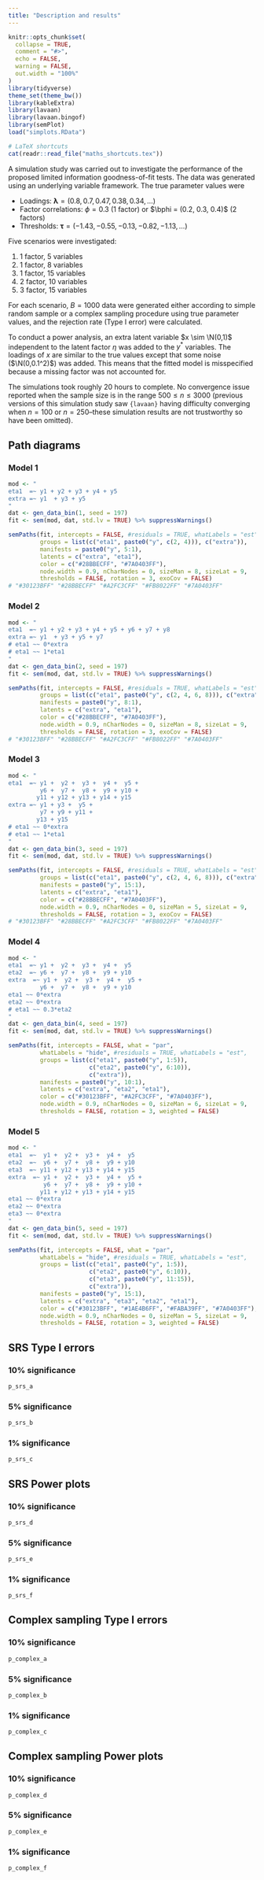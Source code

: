 ```yaml
---
title: "Description and results"
---
```


```r
knitr::opts_chunk$set(
  collapse = TRUE,
  comment = "#>",
  echo = FALSE,
  warning = FALSE,
  out.width = "100%"
)
library(tidyverse)
theme_set(theme_bw())
library(kableExtra)
library(lavaan)
library(lavaan.bingof)
library(semPlot)
load("simplots.RData")
```

```r
# LaTeX shortcuts 
cat(readr::read_file("maths_shortcuts.tex"))
``` 

A simulation study was carried out to investigate the performance of the proposed limited information goodness-of-fit tests.
The data was generated using an underlying variable framework.
The true parameter values were

- Loadings: $\boldsymbol\lambda = (0.8, 0.7, 0.47, 0.38, 0.34, \dots)$
- Factor correlations: $\phi = 0.3$ (1 factor) or $\bphi = (0.2, 0.3, 0.4)$ (2 factors)
- Thresholds: $\boldsymbol\tau = (-1.43, -0.55, -0.13, -0.82, -1.13,\dots)$

Five scenarios were investigated:

1. 1 factor, 5 variables
2. 1 factor, 8 variables
3. 1 factor, 15 variables
4. 2 factor, 10 variables
5. 3 factor, 15 variables

For each scenario, $B=1000$ data were generated either according to simple random sample or a complex sampling procedure using true parameter values, and the rejection rate (Type I error) were calculated.

To conduct a power analysis, an extra latent variable $x \sim \N(0,1)$ independent to the latent factor $\eta$ was added to the $y^*$ variables.
The loadings of $x$ are similar to the true values except that some noise ($\N(0,0.1^2)$) was added.
This means that the fitted model is misspecified because a missing factor was not accounted for.

The simulations took roughly 20 hours to complete.
No convergence issue reported when the sample size is in the range $500 \leq n \leq 3000$ (previous versions of this simulation study saw `{lavaan}` having difficulty converging when $n=100$ or $n=250$--these simulation results are not trustworthy so have been omitted).

## Path diagrams {.tabset}

### Model 1

```r
mod <- "
eta1  =~ y1 + y2 + y3 + y4 + y5
extra =~ y1  + y3 + y5
"
dat <- gen_data_bin(1, seed = 197)
fit <- sem(mod, dat, std.lv = TRUE) %>% suppressWarnings()

semPaths(fit, intercepts = FALSE, #residuals = TRUE, whatLabels = "est",  
         groups = list(c("eta1", paste0("y", c(2, 4))), c("extra")),
         manifests = paste0("y", 5:1),
         latents = c("extra", "eta1"),
         color = c("#28BBECFF", "#7A0403FF"),
         node.width = 0.9, nCharNodes = 0, sizeMan = 8, sizeLat = 9, 
         thresholds = FALSE, rotation = 3, exoCov = FALSE)
# "#30123BFF" "#28BBECFF" "#A2FC3CFF" "#FB8022FF" "#7A0403FF"
```

### Model 2

```r
mod <- "
eta1  =~ y1 + y2 + y3 + y4 + y5 + y6 + y7 + y8
extra =~ y1  + y3 + y5 + y7
# eta1 ~~ 0*extra
# eta1 ~~ 1*eta1
"
dat <- gen_data_bin(2, seed = 197)
fit <- sem(mod, dat, std.lv = TRUE) %>% suppressWarnings()

semPaths(fit, intercepts = FALSE, #residuals = TRUE, whatLabels = "est",  
         groups = list(c("eta1", paste0("y", c(2, 4, 6, 8))), c("extra")),
         manifests = paste0("y", 8:1),
         latents = c("extra", "eta1"),
         color = c("#28BBECFF", "#7A0403FF"),
         node.width = 0.9, nCharNodes = 0, sizeMan = 8, sizeLat = 9, 
         thresholds = FALSE, rotation = 3, exoCov = FALSE)
# "#30123BFF" "#28BBECFF" "#A2FC3CFF" "#FB8022FF" "#7A0403FF"
```

### Model 3

```r
mod <- "
eta1  =~ y1 +  y2 +  y3 +  y4 +  y5 + 
         y6 +  y7 +  y8 +  y9 + y10 +
        y11 + y12 + y13 + y14 + y15
extra =~ y1 + y3 +  y5 + 
         y7 + y9 + y11 +
        y13 + y15
# eta1 ~~ 0*extra
# eta1 ~~ 1*eta1
"
dat <- gen_data_bin(3, seed = 197)
fit <- sem(mod, dat, std.lv = TRUE) %>% suppressWarnings()

semPaths(fit, intercepts = FALSE, #residuals = TRUE, whatLabels = "est",  
         groups = list(c("eta1", paste0("y", c(2, 4, 6, 8))), c("extra")),
         manifests = paste0("y", 15:1),
         latents = c("extra", "eta1"),
         color = c("#28BBECFF", "#7A0403FF"),
         node.width = 0.9, nCharNodes = 0, sizeMan = 5, sizeLat = 9, 
         thresholds = FALSE, rotation = 3, exoCov = FALSE)
# "#30123BFF" "#28BBECFF" "#A2FC3CFF" "#FB8022FF" "#7A0403FF"
```

### Model 4

```r
mod <- "
eta1  =~ y1 +  y2 +  y3 +  y4 +  y5 
eta2  =~ y6 +  y7 +  y8 +  y9 + y10 
extra  =~ y1 +  y2 +  y3 +  y4 +  y5 + 
         y6 +  y7 +  y8 +  y9 + y10
eta1 ~~ 0*extra
eta2 ~~ 0*extra
# eta1 ~~ 0.3*eta2
"
dat <- gen_data_bin(4, seed = 197)
fit <- sem(mod, dat, std.lv = TRUE) %>% suppressWarnings()

semPaths(fit, intercepts = FALSE, what = "par", 
         whatLabels = "hide", #residuals = TRUE, whatLabels = "est",  
         groups = list(c("eta1", paste0("y", 1:5)), 
                       c("eta2", paste0("y", 6:10)), 
                       c("extra")),
         manifests = paste0("y", 10:1),
         latents = c("extra", "eta2", "eta1"),
         color = c("#30123BFF", "#A2FC3CFF", "#7A0403FF"),
         node.width = 0.9, nCharNodes = 0, sizeMan = 6, sizeLat = 9, 
         thresholds = FALSE, rotation = 3, weighted = FALSE)
```

### Model 5

```r
mod <- "
eta1  =~  y1 +  y2 +  y3 +  y4 +  y5 
eta2  =~  y6 +  y7 +  y8 +  y9 + y10 
eta3  =~ y11 + y12 + y13 + y14 + y15
extra  =~ y1 +  y2 +  y3 +  y4 +  y5 + 
          y6 +  y7 +  y8 +  y9 + y10 +
         y11 + y12 + y13 + y14 + y15
eta1 ~~ 0*extra
eta2 ~~ 0*extra
eta3 ~~ 0*extra
"
dat <- gen_data_bin(5, seed = 197)
fit <- sem(mod, dat, std.lv = TRUE) %>% suppressWarnings()

semPaths(fit, intercepts = FALSE, what = "par", 
         whatLabels = "hide", #residuals = TRUE, whatLabels = "est",  
         groups = list(c("eta1", paste0("y", 1:5)), 
                       c("eta2", paste0("y", 6:10)), 
                       c("eta3", paste0("y", 11:15)), 
                       c("extra")),
         manifests = paste0("y", 15:1),
         latents = c("extra", "eta3", "eta2", "eta1"),
         color = c("#30123BFF", "#1AE4B6FF", "#FABA39FF", "#7A0403FF"),
         node.width = 0.9, nCharNodes = 0, sizeMan = 5, sizeLat = 9, 
         thresholds = FALSE, rotation = 3, weighted = FALSE)
```

## SRS Type I errors {.tabset}

### 10% significance

```r
p_srs_a
```

### 5% significance {.active}

```r
p_srs_b
```

### 1% significance

```r
p_srs_c
```


## SRS Power plots  {.tabset}

### 10% significance

```r
p_srs_d
```

### 5% significance {.active}

```r
p_srs_e
```

### 1% significance

```r
p_srs_f
```

## Complex sampling Type I errors {.tabset}

### 10% significance

```r
p_complex_a
```

### 5% significance {.active}

```r
p_complex_b
```

### 1% significance

```r
p_complex_c
```

## Complex sampling Power plots {.tabset}

### 10% significance

```r
p_complex_d
```

### 5% significance {.active}

```r
p_complex_e
```

### 1% significance

```r
p_complex_f
```
